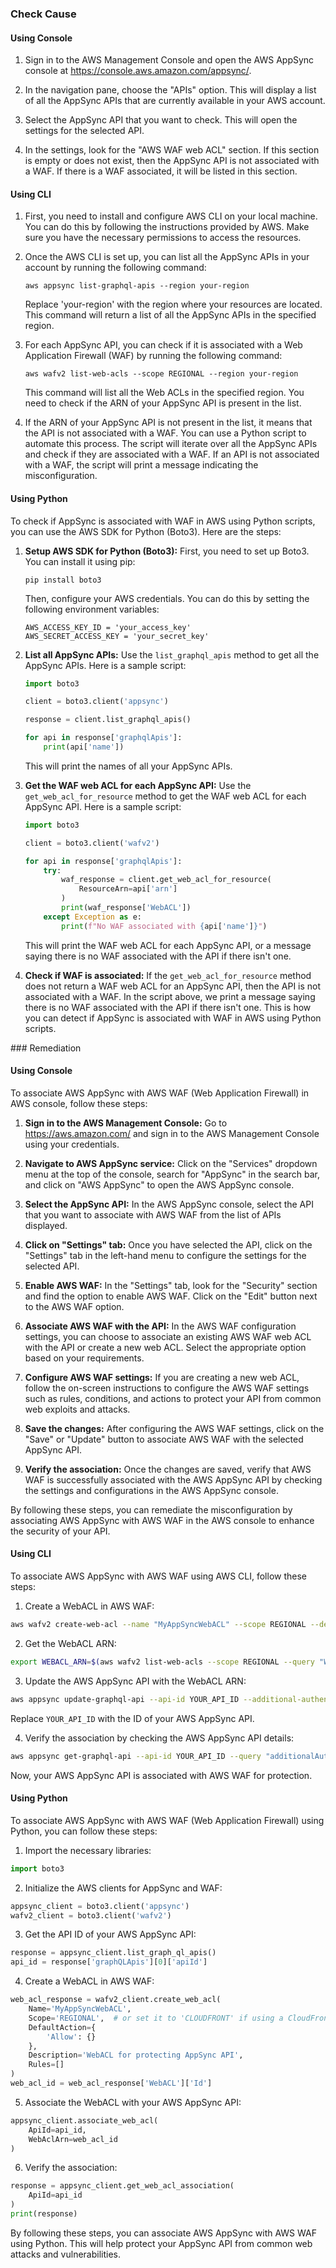 

<Tabs><Tab title='Cause'>
### Check Cause

#### Using Console

1. Sign in to the AWS Management Console and open the AWS AppSync console at https://console.aws.amazon.com/appsync/.

2. In the navigation pane, choose the "APIs" option. This will display a list of all the AppSync APIs that are currently available in your AWS account.

3. Select the AppSync API that you want to check. This will open the settings for the selected API.

4. In the settings, look for the "AWS WAF web ACL" section. If this section is empty or does not exist, then the AppSync API is not associated with a WAF. If there is a WAF associated, it will be listed in this section.

#### Using CLI

1. First, you need to install and configure AWS CLI on your local machine. You can do this by following the instructions provided by AWS. Make sure you have the necessary permissions to access the resources.

2. Once the AWS CLI is set up, you can list all the AppSync APIs in your account by running the following command:

   ```
   aws appsync list-graphql-apis --region your-region
   ```
   Replace 'your-region' with the region where your resources are located. This command will return a list of all the AppSync APIs in the specified region.

3. For each AppSync API, you can check if it is associated with a Web Application Firewall (WAF) by running the following command:

   ```
   aws wafv2 list-web-acls --scope REGIONAL --region your-region
   ```
   This command will list all the Web ACLs in the specified region. You need to check if the ARN of your AppSync API is present in the list.

4. If the ARN of your AppSync API is not present in the list, it means that the API is not associated with a WAF. You can use a Python script to automate this process. The script will iterate over all the AppSync APIs and check if they are associated with a WAF. If an API is not associated with a WAF, the script will print a message indicating the misconfiguration.

#### Using Python

To check if AppSync is associated with WAF in AWS using Python scripts, you can use the AWS SDK for Python (Boto3). Here are the steps:

1. **Setup AWS SDK for Python (Boto3):**
   First, you need to set up Boto3. You can install it using pip:
   ```
   pip install boto3
   ```
   Then, configure your AWS credentials. You can do this by setting the following environment variables:
   ```
   AWS_ACCESS_KEY_ID = 'your_access_key'
   AWS_SECRET_ACCESS_KEY = 'your_secret_key'
   ```

2. **List all AppSync APIs:**
   Use the `list_graphql_apis` method to get all the AppSync APIs. Here is a sample script:
   ```python
   import boto3

   client = boto3.client('appsync')

   response = client.list_graphql_apis()

   for api in response['graphqlApis']:
       print(api['name'])
   ```
   This will print the names of all your AppSync APIs.

3. **Get the WAF web ACL for each AppSync API:**
   Use the `get_web_acl_for_resource` method to get the WAF web ACL for each AppSync API. Here is a sample script:
   ```python
   import boto3

   client = boto3.client('wafv2')

   for api in response['graphqlApis']:
       try:
           waf_response = client.get_web_acl_for_resource(
               ResourceArn=api['arn']
           )
           print(waf_response['WebACL'])
       except Exception as e:
           print(f"No WAF associated with {api['name']}")
   ```
   This will print the WAF web ACL for each AppSync API, or a message saying there is no WAF associated with the API if there isn't one.

4. **Check if WAF is associated:**
   If the `get_web_acl_for_resource` method does not return a WAF web ACL for an AppSync API, then the API is not associated with a WAF. In the script above, we print a message saying there is no WAF associated with the API if there isn't one. This is how you can detect if AppSync is associated with WAF in AWS using Python scripts.

</Tab>

<Tab title='Remediation'>
### Remediation

#### Using Console

To associate AWS AppSync with AWS WAF (Web Application Firewall) in AWS console, follow these steps:

1. **Sign in to the AWS Management Console:**
   Go to https://aws.amazon.com/ and sign in to the AWS Management Console using your credentials.

2. **Navigate to AWS AppSync service:**
   Click on the "Services" dropdown menu at the top of the console, search for "AppSync" in the search bar, and click on "AWS AppSync" to open the AWS AppSync console.

3. **Select the AppSync API:**
   In the AWS AppSync console, select the API that you want to associate with AWS WAF from the list of APIs displayed.

4. **Click on "Settings" tab:**
   Once you have selected the API, click on the "Settings" tab in the left-hand menu to configure the settings for the selected API.

5. **Enable AWS WAF:**
   In the "Settings" tab, look for the "Security" section and find the option to enable AWS WAF. Click on the "Edit" button next to the AWS WAF option.

6. **Associate AWS WAF with the API:**
   In the AWS WAF configuration settings, you can choose to associate an existing AWS WAF web ACL with the API or create a new web ACL. Select the appropriate option based on your requirements.

7. **Configure AWS WAF settings:**
   If you are creating a new web ACL, follow the on-screen instructions to configure the AWS WAF settings such as rules, conditions, and actions to protect your API from common web exploits and attacks.

8. **Save the changes:**
   After configuring the AWS WAF settings, click on the "Save" or "Update" button to associate AWS WAF with the selected AppSync API.

9. **Verify the association:**
   Once the changes are saved, verify that AWS WAF is successfully associated with the AWS AppSync API by checking the settings and configurations in the AWS AppSync console.

By following these steps, you can remediate the misconfiguration by associating AWS AppSync with AWS WAF in the AWS console to enhance the security of your API.

#### Using CLI

To associate AWS AppSync with AWS WAF using AWS CLI, follow these steps:

1. Create a WebACL in AWS WAF:
```bash
aws wafv2 create-web-acl --name "MyAppSyncWebACL" --scope REGIONAL --default-action "Allow={}" --description "WebACL for protecting AppSync"
```

2. Get the WebACL ARN:
```bash
export WEBACL_ARN=$(aws wafv2 list-web-acls --scope REGIONAL --query "WebACLs[?Name=='MyAppSyncWebACL'].ARN" --output text)
```

3. Update the AWS AppSync API with the WebACL ARN:
```bash
aws appsync update-graphql-api --api-id YOUR_API_ID --additional-authentication-providers "WAF={WebACLArn=$WEBACL_ARN}"
```
Replace `YOUR_API_ID` with the ID of your AWS AppSync API.

4. Verify the association by checking the AWS AppSync API details:
```bash
aws appsync get-graphql-api --api-id YOUR_API_ID --query "additionalAuthenticationProviders"
```

Now, your AWS AppSync API is associated with AWS WAF for protection.

#### Using Python

To associate AWS AppSync with AWS WAF (Web Application Firewall) using Python, you can follow these steps:

1. Import the necessary libraries:
```python
import boto3
```

2. Initialize the AWS clients for AppSync and WAF:
```python
appsync_client = boto3.client('appsync')
wafv2_client = boto3.client('wafv2')
```

3. Get the API ID of your AWS AppSync API:
```python
response = appsync_client.list_graph_ql_apis()
api_id = response['graphQLApis'][0]['apiId']
```

4. Create a WebACL in AWS WAF:
```python
web_acl_response = wafv2_client.create_web_acl(
    Name='MyAppSyncWebACL',
    Scope='REGIONAL',  # or set it to 'CLOUDFRONT' if using a CloudFront distribution
    DefaultAction={
        'Allow': {}
    },
    Description='WebACL for protecting AppSync API',
    Rules=[]
)
web_acl_id = web_acl_response['WebACL']['Id']
```

5. Associate the WebACL with your AWS AppSync API:
```python
appsync_client.associate_web_acl(
    ApiId=api_id,
    WebAclArn=web_acl_id
)
```

6. Verify the association:
```python
response = appsync_client.get_web_acl_association(
    ApiId=api_id
)
print(response)
```

By following these steps, you can associate AWS AppSync with AWS WAF using Python. This will help protect your AppSync API from common web attacks and vulnerabilities.


</Tab>
</Tabs>